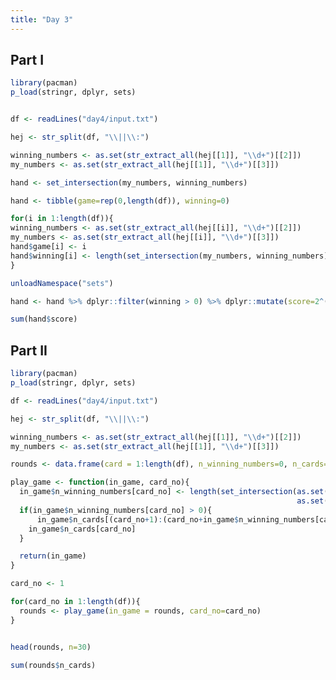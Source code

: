 ```yaml
---
title: "Day 3"
---
```


## Part I

```r
library(pacman)
p_load(stringr, dplyr, sets)


df <- readLines("day4/input.txt")

hej <- str_split(df, "\\||\\:")

winning_numbers <- as.set(str_extract_all(hej[[1]], "\\d+")[[2]])
my_numbers <- as.set(str_extract_all(hej[[1]], "\\d+")[[3]])

hand <- set_intersection(my_numbers, winning_numbers)

hand <- tibble(game=rep(0,length(df)), winning=0)

for(i in 1:length(df)){
winning_numbers <- as.set(str_extract_all(hej[[i]], "\\d+")[[2]])
my_numbers <- as.set(str_extract_all(hej[[i]], "\\d+")[[3]])
hand$game[i] <- i
hand$winning[i] <- length(set_intersection(my_numbers, winning_numbers))
}

unloadNamespace("sets")

hand <- hand %>% dplyr::filter(winning > 0) %>% dplyr::mutate(score=2^(winning-1))

sum(hand$score)

```

## Part II

```r

library(pacman)
p_load(stringr, dplyr, sets)

df <- readLines("day4/input.txt")

hej <- str_split(df, "\\||\\:")

winning_numbers <- as.set(str_extract_all(hej[[1]], "\\d+")[[2]])
my_numbers <- as.set(str_extract_all(hej[[1]], "\\d+")[[3]])

rounds <- data.frame(card = 1:length(df), n_winning_numbers=0, n_cards=1)

play_game <- function(in_game, card_no){
  in_game$n_winning_numbers[card_no] <- length(set_intersection(as.set(str_extract_all(hej[[card_no]], "\\d+")[[3]]),
                                                                as.set(str_extract_all(hej[[card_no]], "\\d+")[[2]])))
  if(in_game$n_winning_numbers[card_no] > 0){
      in_game$n_cards[(card_no+1):(card_no+in_game$n_winning_numbers[card_no])] <- in_game$n_cards[(card_no+1):(card_no+in_game$n_winning_numbers[card_no])]+
    in_game$n_cards[card_no]
  }

  return(in_game)
}

card_no <- 1

for(card_no in 1:length(df)){
  rounds <- play_game(in_game = rounds, card_no=card_no)
}


head(rounds, n=30)

sum(rounds$n_cards)



```

